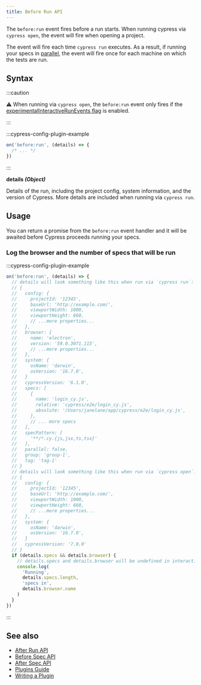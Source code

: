 ```yaml
---
title: Before Run API
---
```


The `before:run` event fires before a run starts. When running cypress via
`cypress open`, the event will fire when opening a project.

The event will fire each time `cypress run` executes. As a result, if running
your specs in [parallel](/cloud/features/smart-orchestration/parallelization), the
event will fire once for each machine on which the tests are run.

## Syntax

<WarningSetupNodeEvents />

:::caution

⚠️ When running via `cypress open`, the `before:run` event only fires if the
[experimentalInteractiveRunEvents flag](/app/references/experiments#Configuration)
is enabled.

:::

:::cypress-config-plugin-example

```ts
on('before:run', (details) => {
  /* ... */
})
```

:::

<Icon name="angle-right" /> **details _(Object)_**

Details of the run, including the project config, system information, and the
version of Cypress. More details are included when running via `cypress run`.

## Usage

You can return a promise from the `before:run` event handler and it will be
awaited before Cypress proceeds running your specs.

### Log the browser and the number of specs that will be run

:::cypress-config-plugin-example

```ts
on('before:run', (details) => {
  // details will look something like this when run via `cypress run`:
  // {
  //   config: {
  //     projectId: '12345',
  //     baseUrl: 'http://example.com/',
  //     viewportWidth: 1000,
  //     viewportHeight: 660,
  //     // ...more properties...
  //   },
  //   browser: {
  //     name: 'electron',
  //     version: '59.0.3071.115',
  //     // ...more properties...
  //   },
  //   system: {
  //     osName: 'darwin',
  //     osVersion: '16.7.0',
  //   }
  //   cypressVersion: '6.1.0',
  //   specs: [
  //     {
  //       name: 'login_cy.js',
  //       relative: 'cypress/e2e/login_cy.js',
  //       absolute: '/Users/janelane/app/cypress/e2e/login_cy.js',
  //     },
  //     // ... more specs
  //   ],
  //   specPattern: [
  //     '**/*.cy.{js,jsx,ts,tsx}'
  //   ],
  //   parallel: false,
  //   group: 'group-1',
  //   tag: 'tag-1'
  // }
  // details will look something like this when run via `cypress open`:
  // {
  //   config: {
  //     projectId: '12345',
  //     baseUrl: 'http://example.com/',
  //     viewportWidth: 1000,
  //     viewportHeight: 660,
  //     // ...more properties...
  //   },
  //   system: {
  //     osName: 'darwin',
  //     osVersion: '16.7.0',
  //   }
  //   cypressVersion: '7.0.0'
  // }
  if (details.specs && details.browser) {
    // details.specs and details.browser will be undefined in interactive mode
    console.log(
      'Running',
      details.specs.length,
      'specs in',
      details.browser.name
    )
  }
})
```

:::

## See also

- [After Run API](/api/node-events/after-run-api)
- [Before Spec API](/api/node-events/before-spec-api)
- [After Spec API](/api/node-events/after-spec-api)
- [Plugins Guide](/app/tooling/plugins-guide)
- [Writing a Plugin](/api/node-events/writing-a-plugin)
